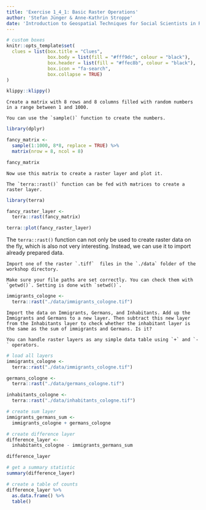 ```yaml
---
title: 'Exercise 1_4_1: Basic Raster Operations'
author: 'Stefan Jünger & Anne-Kathrin Stroppe'
date: 'Introduction to Geospatial Techniques for Social Scientists in R'
---
```


```r
# custom boxes
knitr::opts_template$set(
  clues = list(box.title = "Clues",
               box.body = list(fill = "#fff9dc", colour = "black"),
               box.header = list(fill = "#ffec8b", colour = "black"),
               box.icon = "fa-search",
               box.collapse = TRUE)
)
```

```r
klippy::klippy()
```

```block
Create a matrix with 8 rows and 8 columns filled with random numbers in a range between 1 and 1000.
```

```block
You can use the `sample()` function to create the numbers.
```

```r
library(dplyr)

fancy_matrix <-
  sample(1:1000, 8*8, replace = TRUE) %>% 
  matrix(nrow = 8, ncol = 8)

fancy_matrix
```


```block
Now use this matrix to create a raster layer and plot it.
```

```block
The `terra::rast()` function can be fed with matrices to create a raster layer.
```

```r
library(terra)

fancy_raster_layer <-
  terra::rast(fancy_matrix)

terra::plot(fancy_raster_layer)
```

The `terra::rast()` function can not only be used to create raster data on the fly, which is also not very interesting. Instead, we can use it to import already prepared data.

```block
Import one of the raster `.tiff`  files in the `./data` folder of the workshop directory.
```

```block
Make sure your file paths are set correctly. You can check them with `getwd()`. Setting is done with `setwd()`.
```

```r
immigrants_cologne <-
  terra::rast("./data/immigrants_cologne.tif")
```


```block
Import the data on Immigrants, Germans, and Inhabitants. Add up the Immigrants and Germans to a new layer. Then subtract this new layer from the Inhabitants layer to check whether the inhabitant layer is the same as the sum of immigrants and Germans. Is it?
```

```block
You can handle raster layers as any simple data table using `+` and `-` operators.
```

```r
# load all layers
immigrants_cologne <-
  terra::rast("./data/immigrants_cologne.tif")

germans_cologne <-
  terra::rast("./data/germans_cologne.tif")

inhabitants_cologne <-
  terra::rast("./data/inhabitants_cologne.tif")

# create sum layer
immigrants_germans_sum <-
  immigrants_cologne + germans_cologne

# create difference layer
difference_layer <-
  inhabitants_cologne - immigrants_germans_sum

difference_layer

# get a summary statistic
summary(difference_layer)

# create a table of counts
difference_layer %>% 
  as.data.frame() %>% 
  table()
```
